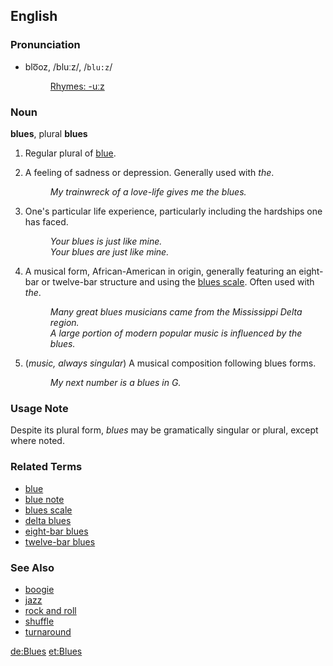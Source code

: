 ==English==

===Pronunciation===
*blo͞oz, /bluːz/, /<tt>blu:z</tt>/
*:[[Rhymes:English:-uːz|Rhymes: -uːz]]

===Noun===
'''blues''', plural '''blues'''

# Regular plural of [[blue]].
# {{cattag2|colloquial|uncountable}} A feeling of sadness or depression.  Generally used with ''the''.
#: ''My trainwreck of a love-life gives me the blues.''
# {{cattag2|colloquial|uncountable}} One's particular life experience, particularly including the hardships one has faced.
#: ''Your blues is just like mine.''
#: ''Your blues are just like mine.''
# {{uncountable}} A musical form, African-American in origin, generally featuring an eight-bar or twelve-bar structure and using the [[blues scale]].  Often used with ''the''.
#: ''Many great blues musicians came from the Mississippi Delta region.''
#: ''A large portion of modern popular music is influenced by the blues.''
# (''music, always singular'') {{cat|music}} A musical composition following blues forms.
#: ''My next number is a blues in G.''

===Usage Note===
Despite its plural form, ''blues'' may be gramatically singular or plural, except where noted.

===Related Terms===
*[[blue]]
*[[blue note]]
*[[blues scale]]
*[[delta blues]]
*[[eight-bar blues]]
*[[twelve-bar blues]]

===See Also===
*[[boogie]]
*[[jazz]]
*[[rock and roll]]
*[[shuffle]]
*[[turnaround]]

[[de:Blues]]
[[et:Blues]]